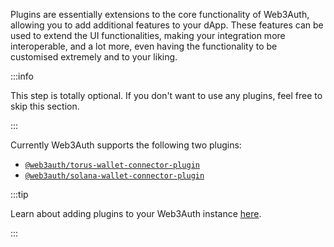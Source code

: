 Plugins are essentially extensions to the core functionality of Web3Auth, allowing you to add additional features to your dApp. These features can be
used to extend the UI functionalities, making your integration more interoperable, and a lot more, even having the functionality to be customised
extremely and to your liking.

:::info

This step is totally optional. If you don't want to use any plugins, feel free to skip this section.

:::

Currently Web3Auth supports the following two plugins:

- [`@web3auth/torus-wallet-connector-plugin`](../plugins/torus-wallet)
- [`@web3auth/solana-wallet-connector-plugin`](../plugins/solana-wallet)

:::tip

Learn about adding plugins to your Web3Auth instance [here](../plugins).

:::
